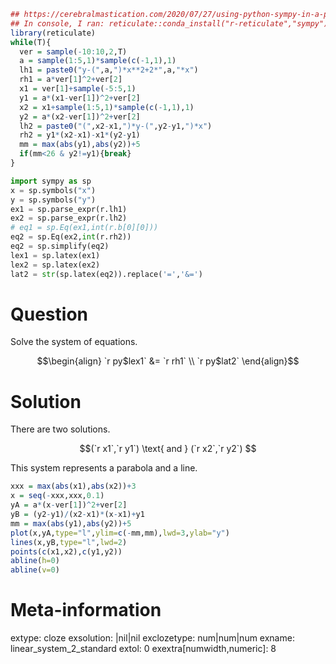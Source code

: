 ```r
## https://cerebralmastication.com/2020/07/27/using-python-sympy-in-a-python-code-chunk-in-rmarkdown/
## In console, I ran: reticulate::conda_install("r-reticulate","sympy")## In console, I ran: reticulate::conda_install("r-reticulate","matplotlib")
library(reticulate)
while(T){
  ver = sample(-10:10,2,T)
  a = sample(1:5,1)*sample(c(-1,1),1)
  lh1 = paste0("y-(",a,")*x**2+2*",a,"*x")
  rh1 = a*ver[1]^2+ver[2]
  x1 = ver[1]+sample(-5:5,1)
  y1 = a*(x1-ver[1])^2+ver[2]
  x2 = x1+sample(1:5,1)*sample(c(-1,1),1)
  y2 = a*(x2-ver[1])^2+ver[2]
  lh2 = paste0("(",x2-x1,")*y-(",y2-y1,")*x")
  rh2 = y1*(x2-x1)-x1*(y2-y1)
  mm = max(abs(y1),abs(y2))+5
  if(mm<26 & y2!=y1){break}
}
```

```python
import sympy as sp
x = sp.symbols("x")
y = sp.symbols("y")
ex1 = sp.parse_expr(r.lh1)
ex2 = sp.parse_expr(r.lh2)
# eq1 = sp.Eq(ex1,int(r.b[0][0]))
eq2 = sp.Eq(ex2,int(r.rh2))
eq2 = sp.simplify(eq2)
lex1 = sp.latex(ex1)
lex2 = sp.latex(ex2)
lat2 = str(sp.latex(eq2)).replace('=','&=')
```

Question
========

Solve the system of equations.

$$\begin{align}
`r py$lex1` &= `r rh1` \\
`r py$lat2`
\end{align}$$


Solution
========

There are two solutions.

$$(`r x1`,`r y1`) \text{ and } (`r x2`,`r y2`) $$

This system represents a parabola and a line.

```r
xxx = max(abs(x1),abs(x2))+3
x = seq(-xxx,xxx,0.1)
yA = a*(x-ver[1])^2+ver[2]
yB = (y2-y1)/(x2-x1)*(x-x1)+y1
mm = max(abs(y1),abs(y2))+5
plot(x,yA,type="l",ylim=c(-mm,mm),lwd=3,ylab="y")
lines(x,yB,type="l",lwd=2)
points(c(x1,x2),c(y1,y2))
abline(h=0)
abline(v=0)
```



Meta-information
============
extype: cloze
exsolution: |nil|nil
exclozetype: num|num|num
exname: linear_system_2_standard
extol: 0
exextra[numwidth,numeric]: 8
